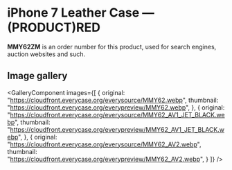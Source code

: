 
# iPhone 7 Leather Case — (PRODUCT)RED

<Callout type='info' emoji='👉🏻'>**MMY62ZM** is an order number for this product, used for search engines, auction websites and such.</Callout>

## Image gallery

<GalleryComponent
    images={[
      {
        original: "https://cloudfront.everycase.org/everysource/MMY62.webp",
        thumbnail: "https://cloudfront.everycase.org/everypreview/MMY62.webp",
      },
      {
        original: "https://cloudfront.everycase.org/everysource/MMY62_AV1_JET_BLACK.webp",
        thumbnail: "https://cloudfront.everycase.org/everypreview/MMY62_AV1_JET_BLACK.webp",
      },
      {
        original: "https://cloudfront.everycase.org/everysource/MMY62_AV2.webp",
        thumbnail: "https://cloudfront.everycase.org/everypreview/MMY62_AV2.webp",
      }
    ]}
  />
